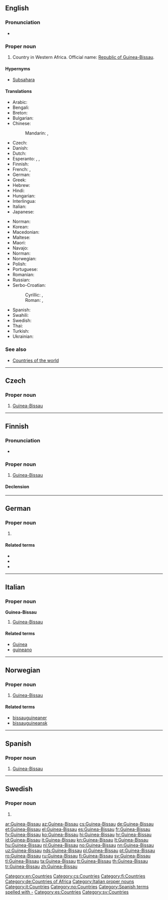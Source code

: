 ==English==

===Pronunciation===
* {{audio|En-us-Guinea-Bissau.ogg|Audio (US)|lang=en}}

===Proper noun===
{{en-proper noun}}

# Country in Western Africa. Official name: [[Republic of Guinea-Bissau]].

====Hypernyms====
* [[Subsahara]]

====Translations====
{{trans-top|Republic of Guinea-Bissau}}
* Arabic: {{t|ar|غِينِيَّا بِيسَاو|f|tr=ḡiniyyā bisāw}}
* Bengali: {{t|bn|গিনি-বিসাউ|sc=Beng|tr=gini-bisāu}}
* Breton: {{t|br|Ginea-Bissau}}
* Bulgarian: {{t|bg|Гвинея-Бисау|f|tr=Gvineja-Bisau|sc=Cyrl}}
* Chinese:
*: Mandarin: {{t|cmn|幾內亞比紹|sc=Hani}}, {{t+|cmn|几内亚比绍|tr=Jǐnèiyà Bǐshào|sc=Hani}}
* Czech: {{t+|cs|Guinea-Bissau|f}}
* Danish: {{t|da|Guinea-Bissau}}
* Dutch: {{t+|nl|Guinee-Bissau}}
* Esperanto: {{t|eo|Gvineo-Bisaŭo}}, {{t|eo|Gvineo-Bisaŭa}}, {{t|eo|Gvineo Bisaŭa}}
* Finnish: {{t+|fi|Guinea-Bissau}}
* French: {{t+|fr|Guinée-Bissao}}, {{t+|fr|Guinée-Bissau}}
* German: {{t+|de|Guinea-Bissau}}
* Greek: {{t|el|Γουινέα-Μπισσάου}}
* Hebrew: {{t|he|גינאה ביסאו|tr=gineh bisau|sc=Hebr}}
* Hindi: {{t+|hi|गिनी-बिसाऊ|tr=ginī-bisāū|sc=Deva}}
* Hungarian: {{t+|hu|Bissau-Guinea}}
* Interlingua: {{t|ia|Guinea-Bissau}}
* Italian: {{t|it|Guinea Bissau}}
* Japanese: {{t|ja|ギニアビサウ|tr=Ginia Bisau}}
{{trans-mid}}
* Norman: {{t|nrf|Dginnée-Bissau|f}}
* Korean: {{t+|ko|기니비사우|tr=Ginibisau}}
* Macedonian: {{t|mk|Гвинеја-Бисао|f|tr=Gvinéja-Bisáo|sc=Cyrl}}
* Maltese: {{t|mt|Gwinea Bissaw|alt=il-Gwinea Bissaw}}
* Maori: {{t|mi|Kini Pihō}}
* Navajo: {{t|nv|Gíní Bisó}}
* Norman: {{t|nrf|Petite-Gùinaée|f}}
* Norwegian: {{t+|no|Guinea-Bissau}}
* Polish: {{t+|pl|Gwinea Bissau}}
* Portuguese: {{t+|pt|Guiné-Bissau}}
* Romanian: {{t+|ro|Guineea-Bissau|f}}
* Russian: {{t+|ru|Гвине́я-Биса́у|f}}
* Serbo-Croatian:
*: Cyrillic: {{t|sh|Гвинеја Бисао|f|sc=Cyrl}}, {{t|sh|Гвинеја Бисау|f}}
*: Roman: {{t|sh|Gvineja Bisao|f}}, {{t+|sh|Gvineja Bisau|f}}
* Spanish: {{t+|es|Guinea-Bissau|f}}
* Swahili: {{t+|sw|Ginebisau}}
* Swedish: {{t+|sv|Guinea-Bissau}}
* Thai: {{t|th|ประเทศกินี-บิสเซา|sc=Thai|tr=bpràtâyt gìnee-bìtsao}}
* Turkish: {{t|tr|Gine-Bissau}}
* Ukrainian: {{t+|uk|Гвінея-Бісау|tr=Hvineja-Bisau|sc=Cyrl}}
{{trans-bottom}}

===See also===
* [[Appendix:Countries of the world|Countries of the world]]

[[Category:en:Countries]]

----

==Czech==

===Proper noun===
{{cs-proper noun|g=f}}

# [[#English|Guinea-Bissau]]

[[Category:cs:Countries]]

----

==Finnish==
{{wikipedia|lang=fi}}

===Pronunciation===
* {{fi-IPA|ginea-bissau}}

===Proper noun===
{{fi-proper noun}}

# [[#English|Guinea-Bissau]]

====Declension====
{{fi-decl-rosé|n=sg|Guinea-Bissau|a}}

[[Category:fi:Countries]]

----

==German==
{{wikipedia|lang=de}}

===Proper noun===
{{de-proper noun|n}}

# {{l|en|Guinea-Bissau}}

====Related terms====
* {{l|de|Guinea-Bissauer}}
* {{l|de|Guinea-Bissauerin}}
* {{l|de|guinea-bissauisch}}

[[Category:de:Countries of Africa]]

----

==Italian==
{{wikipedia|lang=it}}

===Proper noun===
'''Guinea-Bissau''' {{g|f}}

# [[#English|Guinea-Bissau]]

====Related terms====
* [[Guinea]]
* [[guineano]]

[[Category:Italian proper nouns]]
[[Category:it:Countries]]

----

==Norwegian==

===Proper noun===
{{head|no|proper noun}}

# [[#English|Guinea-Bissau]]

====Related terms====
* [[bissauguineaner]]
* [[bissauguineansk]]

[[Category:no:Countries]]

----

==Spanish==

===Proper noun===
{{es-proper noun|f}}

# [[#English|Guinea-Bissau]]

[[Category:Spanish terms spelled with -]]
[[Category:es:Countries]]

----

==Swedish==
{{wikipedia|lang=sv}}

===Proper noun===
{{head|sv|proper noun|g=n}}

# {{l|en|Guinea-Bissau}}

[[Category:sv:Countries]]

[[ar:Guinea-Bissau]]
[[az:Guinea-Bissau]]
[[cs:Guinea-Bissau]]
[[de:Guinea-Bissau]]
[[et:Guinea-Bissau]]
[[el:Guinea-Bissau]]
[[es:Guinea-Bissau]]
[[fr:Guinea-Bissau]]
[[fy:Guinea-Bissau]]
[[ko:Guinea-Bissau]]
[[hi:Guinea-Bissau]]
[[hr:Guinea-Bissau]]
[[id:Guinea-Bissau]]
[[it:Guinea-Bissau]]
[[kn:Guinea-Bissau]]
[[lt:Guinea-Bissau]]
[[hu:Guinea-Bissau]]
[[nl:Guinea-Bissau]]
[[no:Guinea-Bissau]]
[[nn:Guinea-Bissau]]
[[uz:Guinea-Bissau]]
[[nds:Guinea-Bissau]]
[[pl:Guinea-Bissau]]
[[pt:Guinea-Bissau]]
[[ro:Guinea-Bissau]]
[[ru:Guinea-Bissau]]
[[fi:Guinea-Bissau]]
[[sv:Guinea-Bissau]]
[[tl:Guinea-Bissau]]
[[ta:Guinea-Bissau]]
[[tt:Guinea-Bissau]]
[[th:Guinea-Bissau]]
[[tr:Guinea-Bissau]]
[[zh:Guinea-Bissau]]